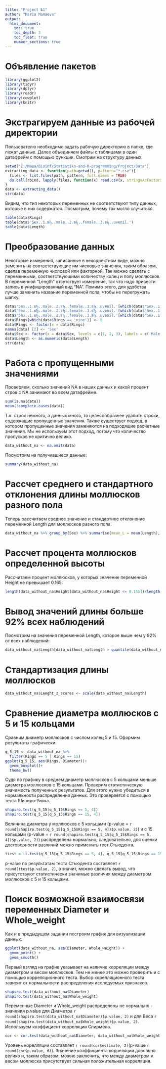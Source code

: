 ---
title: "Project №1"
author: "Maria Mamaeva"
output: 
  html_document:
    toc: true 
    toc_depth: 3
    toc_float: true
    number_sections: true
---

# Объявление пакетов

```{r, warning=FALSE}
library(ggplot2)
library(tidyr)
library(dplyr)
library(readr)
library(cowplot)
library(knitr)
```


# Экстрагируем данные из рабочей директории

Пользователю необходимо задать рабочую директорию в папке, где лежат данные. Далее объединяем файлы с таблицами в один датафрейм с помощью функции. Смотрим на структуру данных.

```{r}
setwd("E:/Маша/Bioinf/Statistiks-and-R-programming/Project/Data")
extracting_data <- function(path=getwd(), pattern="*.csv"){
  files <- list.files(path, pattern, full.names = TRUE)
  do.call(rbind, lapply(files, function(x) read.csv(x, stringsAsFactors = TRUE)))
}
data <- extracting_data()
str(data)
```

Видим, что тип некоторых переменных не соответствуют типу данных, которые в них содержатся. Посмотрим, почему так могло случиться.

```{r}
table(data$Rings)
table(data$'Sex..1.вЂ..male..2.вЂ..female..3.вЂ..uvenil.')
table(data$Length)
```

# Преобразование данных

Некоторые измерения, записанные в некорректном виде, можно заменить на соответствующие им числовые значения, таким образом, сделав переменную числовой или факторной. Так можно сделать с переменными, соответствующими количеству колец и полу моллюсков. В переменной "Length" отсутствует измерение, так что надо привести запись в унифицированный вид "NA". Помимо этого, для удобства лучше заменить название переменной пола, чтобы не перегружать шапку.

```{r}
data$'Sex..1.вЂ..male..2.вЂ..female..3.вЂ..uvenil.'[which(data$'Sex..1.вЂ..male..2.вЂ..female..3.вЂ..uvenil.' == 'male')] <- 1
data$'Sex..1.вЂ..male..2.вЂ..female..3.вЂ..uvenil.'[which(data$'Sex..1.вЂ..male..2.вЂ..female..3.вЂ..uvenil.' == 'one')] <- 1
data$'Sex..1.вЂ..male..2.вЂ..female..3.вЂ..uvenil.'[which(data$'Sex..1.вЂ..male..2.вЂ..female..3.вЂ..uvenil.' == 'three')] <- 3
data$Rings[which(data$Rings == 'nine')] <- 9
data$Rings <- factor(x = data$Rings)
names(data) [2] <- 'Sex'
data$Sex <- factor(x = data$Sex, levels = c(1, 2, 3), labels = c('Male', 'Female', 'Juvenil'))
data$Length <- as.numeric(data$Length)
str(data)

```

# Работа с пропущенными значениями

Проверяем, сколько значений NA в наших данных и какой процент строк с NA занимают во всем датафрейме.

```{r}
sum(is.na(data))
mean(!complete.cases(data))
```

Т.к. строк немного, а данных много, то целесообразнее удалить строки, содержащие пропущенные значения. Также существует подход, в котором пропущенные значения заменяются на подходящие расчетные значения. Мы не используем этот подход, потому что количество пропусков не критично велико.

```{r}
data_without_na <- na.omit(data)
```

Посмотрим на получившиеся данные:

```{r}
summary(data_without_na)
```

# Рассчет среднего и стандартного отклонения длины моллюсков разного пола

Теперь рассчитаем среднее значение и стандартное отклонение переменной Length для моллюсков разного пола.

```{r}
data_without_na %>% group_by(Sex) %>% summarise(mean_L = mean(Length), sd_L = sd(Length))
```

# Рассчет процента моллюсков определенной высоты

Рассчитаем процент моллюсков, у которых значение переменной Height не превышает 0.165:

```{r}
length(data_without_na$Height[data_without_na$Height <= 0.165])/length(data_without_na$Height)*100
```

# Вывод значений длины больше 92% всех наблюдений

Посмотрим на значения переменной Length, которое выше чем у 92% от всех наблюдений:

```{r}
data_without_na$Length[data_without_na$Length > quantile(data_without_na$Length, 0.93)]
```

# Стандартизация длины моллюсков

```{r}
data_without_na$Lenght_z_scores <- scale(data_without_na$Length)
```

# Сравнение диаметра моллюсков с 5 и 15 кольцами

Сравним диаметр моллюсков с числом колец 5 и 15. Оформим результаты графически.

```{r}
q_5_15 <- data_without_na %>% 
  filter(Rings == 5 | Rings == 15)
ggplot(q_5_15, aes(Rings, Diameter))+
  geom_boxplot()+
  theme_bw()
```

Судя по графику в среднем диаметр моллюсков с 5 кольцами меньше диаметра моллюсков с 15 кольцами. Проверим статистическую значимость полученных результатов. Для этого нужно убедиться в нормальности распределения данных. Это проверяется с помощью теста Шипиро-Уилка.

```{r}
shapiro.test(q_5_15[q_5_15$Rings == 5, 4])
shapiro.test(q_5_15[q_5_15$Rings == 15, 4])
```

Величина диаметра у моллюсков с 5 кольцами (p-value = `r round(shapiro.test(q_5_15[q_5_15$Rings == 5, 4])$p.value, 2)`) и с 15 кольцами (p-value = `r round(shapiro.test(q_5_15[q_5_15$Rings == 5, 4])$p.value, 2)`) распределена нормально, следовательно, для оценки достоверности различий можно применить тест Стьюдента.

```{r}
ttest <- t.test(q_5_15[q_5_15$Rings == 5, 4], q_5_15[q_5_15$Rings == 15, 4])
```

p-value по результатам теста Стьюдента составляет `r round(ttest$p.value, 2)`, а значит, можно сделать вывод, что присутствуют статистически значимые различия между диаметром моллюсков с 5 и 15 кольцами.

# Поиск возможной взаимосвязи переменных Diameter и Whole_weight

Как и в предыдущем задании построим график для визуализации данных.

```{r message=FALSE, warning=FALSE}
ggplot(data_without_na, aes(Diameter, Whole_weight)) +
  geom_point() +
  geom_smooth()
```

Первый взгляд на график указывает на наличие корреляции между диаметром и весом моллюсков. Тем не менее это можно проверить и с помощью корреляционного теста. Выбор корелляционного теста зависит от нормальности распределения исследуемых признаков.

```{r}
shapiro.test(data_without_na$Diameter)
shapiro.test(data_without_na$Whole_weight)
```

Переменные Diameter и Whole_weight распределены не нормально - значения p.value для Диаметра `r round(shapiro.test(data_without_na$Diameter)$p.value, 2)` и для Веса `r round(shapiro.test(data_without_na$Whole_weight)$p.value, 2)`. Используем коэффициент корреляции Спирмена.

```{r}
cor <- cor.test(data_without_na$Diameter, data_without_na$Whole_weight, method = "spearman", exact = FALSE)
```

Уровень корелляции составляет `r round(cor$estimate, 2)`(p-value `r round(cor$p.value, 6)`). Значение коэффициента корреляции довольно велико и, таким образом, можно заключить, что между диаметром и весом моллюска присутствует сильная положительная корреляция. 

